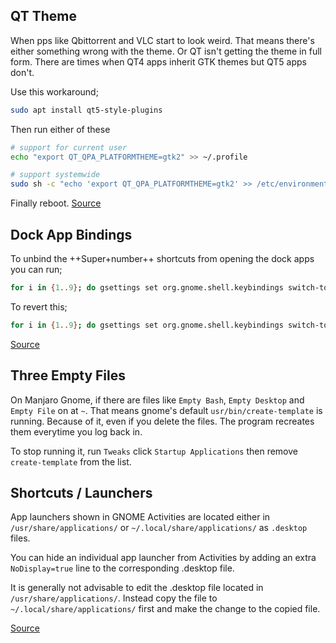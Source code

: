 ## QT Theme

When pps like Qbittorrent and VLC start to look weird. That means there's either something wrong with the theme. Or QT isn't getting the theme in full form. There are times when QT4 apps inherit GTK themes but QT5 apps don't.

Use this workaround;

``` bash
sudo apt install qt5-style-plugins
```

Then run either of these

``` bash
# support for current user
echo "export QT_QPA_PLATFORMTHEME=gtk2" >> ~/.profile

# support systemwide
sudo sh -c "echo 'export QT_QPA_PLATFORMTHEME=gtk2' >> /etc/environment
```

Finally reboot. [Source](https://askubuntu.com/questions/706528/qt-apps-stopped-inheriting-gtk-themes)

## Dock App Bindings

To unbind the ++Super+number++ shortcuts from opening the dock apps you can run;

```bash
for i in {1..9}; do gsettings set org.gnome.shell.keybindings switch-to-application-$i "[]";done
```

To revert this;

```bash
for i in {1..9}; do gsettings set org.gnome.shell.keybindings switch-to-application-$i "['<Super>$i']";done
```

[Source](https://askubuntu.com/questions/1294130/how-can-i-unbind-supernumber-1-2-3-from-opening-apps)

## Three Empty Files

On Manjaro Gnome, if there are files like `Empty Bash`, `Empty Desktop` and `Empty File` on at `~`. That means gnome's default `usr/bin/create-template` is running. Because of it, even if you delete the files. The program recreates them everytime you log back in. 

To stop running it, run `Tweaks` click `Startup Applications` then remove `create-template` from the list.

## Shortcuts / Launchers

App launchers shown in GNOME Activities are located either in `/usr/share/applications/` or `~/.local/share/applications/` as `.desktop` files.

You can hide an individual app launcher from Activities by adding an extra `NoDisplay=true` line to the corresponding .desktop file.

It is generally not advisable to edit the .desktop file located in `/usr/share/applications/`. Instead copy the file to `~/.local/share/applications/` first and make the change to the copied file.

[Source](https://unix.stackexchange.com/questions/404043/gnome-how-to-remove-app-launchers-from-the-activities-menu)

